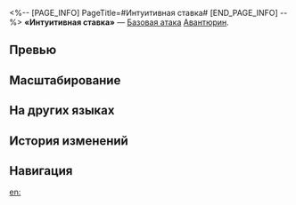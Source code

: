 <%-- [PAGE_INFO]
PageTitle=#Интуитивная ставка#
[END_PAGE_INFO] --%>
{{Навык Инфобокс
|Название         = Интуитивная ставка
|Изображение      = Навык Интуитивная ставка.png
|Персонаж         = Авантюрин
|Тип              = Базовая атака
|Тэг              = Одиночная атака
|УронСтойк        = 10
|ЭнергияГен       = 20
|Энергия          = 
|Длительность     = 
|Описание         = Наносит выбранному противнику мнимый урон, равный {{Цвет|Выделенный|50%—110%}} от защиты Авантюрина.
|Свойство1        = 
|Масштабирование1 = 
}}
'''«Интуитивная ставка»''' — [[Базовая атака]] [[Авантюрин]].

==Превью==
{{Превью
|Файл = Интуитивная ставка Превью
}}

==Масштабирование==
{{Масштабирование навыка|тип=Базовая атака
|50%;60%;70%;80%;90%;100%;110%;120%;130%;140%
}}

==На других языках==
{{На других языках
|en   = Straight Bet
|zhs  = 直观投注
|zht  = 直觀投注
|ja   = ストレートべット
|ko   = 직관적 베팅
|es   = Apuesta directa
|fr   = Pari direct
|ru   = Интуитивная ставка
|th   = Straight Bet
|vi   = Cược Trực Tiếp
|de   = Intuitiver Einsatz
|id   = Straight Bet
|pt   = Aposta Direta
}}

==История изменений==
{{История изменений|3.5}}

==Навигация==
{{Навык Навбокс|Авантюрин}}

[[en:]]